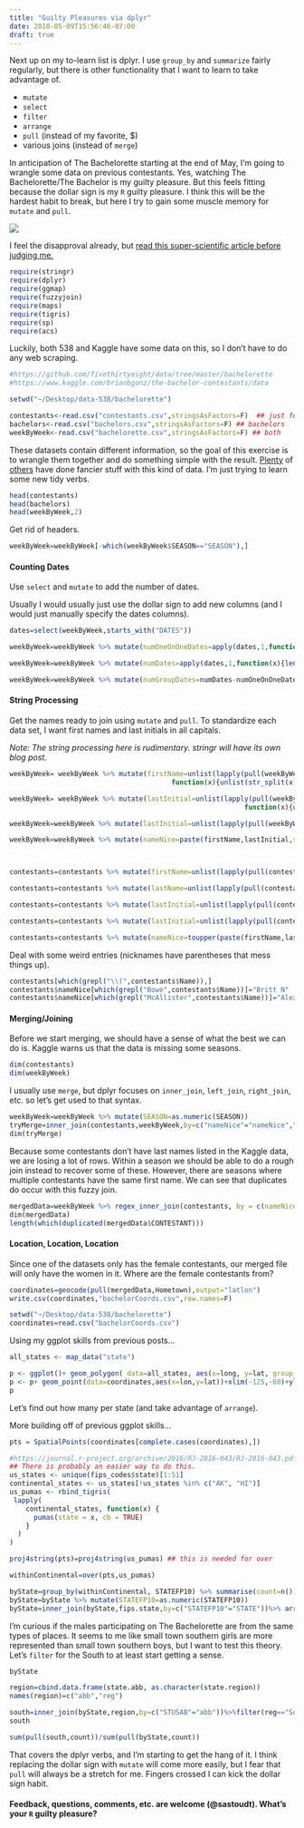 ```yaml
---
title: "Guilty Pleasures via dplyr"
date: 2018-05-09T15:56:46-07:00
draft: true
---
```


Next up on my to-learn list is dplyr. I use `group_by` and `summarize` fairly regularly, but there is other functionality that I want to learn to take advantage of.

- `mutate`
- `select`
- `filter`
- `arrange`
- `pull` (instead of my favorite, $)
- various joins (instead of `merge`)

In anticipation of The Bachelorette starting at the end of May, I'm going to wrangle some data on previous contestants. Yes, watching The Bachelorette/The Bachelor is my guilty pleasure. But this feels fitting because the dollar sign is my `R` guilty pleasure. I think this will be the hardest habit to break, but here I try to gain some muscle memory for `mutate` and `pull`.

![](https://media.giphy.com/media/l0HlIfwjHd6w614iY/giphy.gif)

I feel the disapproval already, but [read this super-scientific article before judging me.](https://entertainment.theonion.com/woman-takes-short-half-hour-break-from-being-feminist-t-1819576049)

```r
require(stringr)
require(dplyr)
require(ggmap)
require(fuzzyjoin)
require(maps)
require(tigris)
require(sp)
require(acs)
```

Luckily, both 538 and Kaggle have some data on this, so I don't have to do any web scraping. 

```r
#https://github.com/fivethirtyeight/data/tree/master/bachelorette
#https://www.kaggle.com/brianbgonz/the-bachelor-contestants/data

setwd("~/Desktop/data-538/bachelorette")

contestants<-read.csv("contestants.csv",stringsAsFactors=F)  ## just female contestants
bachelors<-read.csv("bachelors.csv",stringsAsFactors=F) ## bachelors
weekByWeek<-read.csv("bachelorette.csv",stringsAsFactors=F) ## both
```

These datasets contain different information, so the goal of this exercise is to wrangle them together and do something simple with the result. [Plenty](https://fivethirtyeight.com/features/the-bachelorette/) of [others](https://www.huffingtonpost.com/alice-zhao/the-data-behind-the-bachelor--the-bachelorette_b_6744288.html) have done fancier stuff with this kind of data. I'm just trying to learn some new tidy verbs.


```r
head(contestants)
head(bachelors)
head(weekByWeek,2)
```

Get rid of headers.

```r
weekByWeek=weekByWeek[-which(weekByWeek$SEASON=="SEASON"),]
```

#### Counting Dates


Use `select` and `mutate` to add the number of dates.

Usually I would usually just use the dollar sign to add new columns (and I would just manually specify the dates columns).

```r
dates=select(weekByWeek,starts_with("DATES")) 

weekByWeek=weekByWeek %>% mutate(numOneOnOneDates=apply(dates,1,function(x){length(which(x=="D1"))}))

weekByWeek=weekByWeek %>% mutate(numDates=apply(dates,1,function(x){length(which(x!=""))}))

weekByWeek=weekByWeek %>% mutate(numGroupDates=numDates-numOneOnOneDates) ## 

```

#### String Processing

Get the names ready to join using `mutate` and `pull`. To standardize each data set, I want first names and last initials in all capitals.

*Note: The string processing here is rudimentary. stringr will have its own blog post.*

```r
weekByWeek= weekByWeek %>% mutate(firstName=unlist(lapply(pull(weekByWeek, CONTESTANT),
                                        function(x){unlist(str_split(x, "_"))[2]})))

weekByWeek= weekByWeek %>% mutate(lastInitial=unlist(lapply(pull(weekByWeek, CONTESTANT),
                                                          function(x){unlist(str_split(x, "_"))[3]})))

weekByWeek=weekByWeek %>% mutate(lastInitial=unlist(lapply(pull(weekByWeek,lastInitial),function(x){ifelse(is.na(x),"",x)})))

weekByWeek=weekByWeek %>% mutate(nameNice=paste(firstName,lastInitial,sep=" ")) 



contestants=contestants %>% mutate(firstName=unlist(lapply(pull(contestants,Name),function(x){unlist(str_split(x," "))[1]})))

contestants=contestants %>% mutate(lastName=unlist(lapply(pull(contestants,Name),function(x){unlist(str_split(x," "))[2]}))) 

contestants=contestants %>% mutate(lastInitial=unlist(lapply(pull(contestants,lastName),function(x){unlist(str_split(x,""))[1]}))) 

contestants=contestants %>% mutate(lastInitial=unlist(lapply(pull(contestants,lastInitial),function(x){ifelse(is.na(x),"",x)})))

contestants=contestants %>% mutate(nameNice=toupper(paste(firstName,lastInitial,sep=" "))) 


```

Deal with some weird entries (nicknames have parentheses that mess things up).

```r
contestants[which(grepl("\\(",contestants$Name)),]
contestants$nameNice[which(grepl("Bowe",contestants$Name))]="Britt N"
contestants$nameNice[which(grepl("McAllister",contestants$Name))]="Alexa A"
```

#### Merging/Joining

Before we start merging, we should have a sense of what the best we can do is. Kaggle warns us that the data is missing some seasons.

```r
dim(contestants)
dim(weekByWeek)
```

I usually use `merge`, but dplyr focuses on `inner_join`, `left_join`, `right_join`, etc. so let's get used to that syntax.

```r
weekByWeek=weekByWeek %>% mutate(SEASON=as.numeric(SEASON))
tryMerge=inner_join(contestants,weekByWeek,by=c("nameNice"="nameNice","Season"="SEASON"))
dim(tryMerge)

```

Because some contestants don't have last names listed in the Kaggle data, we are losing a lot of rows. Within a season we should be able to do a rough join instead to recover some of these. However, there are seasons where multiple contestants have the same first name. We can see that duplicates do occur with this fuzzy join.

```r
mergedData=weekByWeek %>% regex_inner_join(contestants, by = c(nameNice = "nameNice",SEASON="Season"))
dim(mergedData)
length(which(duplicated(mergedData$CONTESTANT))) 
```

#### Location, Location, Location

Since one of the datasets only has the female contestants, our merged file will only have the women in it. Where are the female contestants from?

```r
coordinates=geocode(pull(mergedData,Hometown),output="latlon")
write.csv(coordinates,"bachelorCoords.csv",row.names=F)
```

```r
setwd("~/Desktop/data-538/bachelorette")
coordinates=read.csv("bachelorCoords.csv")
```

Using my ggplot skills from previous posts...

```r
all_states <- map_data("state")

p <- ggplot()+ geom_polygon( data=all_states, aes(x=long, y=lat, group = group),colour="black", fill="white" )
p <- p+ geom_point(data=coordinates,aes(x=lon,y=lat))+xlim(-125,-60)+ylim(25,50)+theme_void()
p
```

Let's find out how many per state (and take advantage of `arrange`).

More building off of previous ggplot skills...

```r
pts = SpatialPoints(coordinates[complete.cases(coordinates),])

#https://journal.r-project.org/archive/2016/RJ-2016-043/RJ-2016-043.pdf
## There is probably an easier way to do this.
us_states <- unique(fips_codes$state)[1:51]
continental_states <- us_states[!us_states %in% c("AK", "HI")]
us_pumas <- rbind_tigris(
 lapply(
    continental_states, function(x) {
      pumas(state = x, cb = TRUE)
    }
  )
)

proj4string(pts)=proj4string(us_pumas) ## this is needed for over

withinContinental=over(pts,us_pumas)

byState=group_by(withinContinental, STATEFP10) %>% summarise(count=n()) 
byState=byState %>% mutate(STATEFP10=as.numeric(STATEFP10))
byState=inner_join(byState,fips.state,by=c("STATEFP10"="STATE"))%>% arrange(desc(count))
```
I'm curious if the males participating on The Bachelorette are from the same types of places. It seems to me like small town southern girls are more represented than small town southern boys, but I want to test this theory. Let's `filter` for the South to at least start getting a sense.

```r
byState

region=cbind.data.frame(state.abb, as.character(state.region))
names(region)=c("abb","reg")

south=inner_join(byState,region,by=c("STUSAB"="abb"))%>%filter(reg=="South")
south

sum(pull(south,count))/sum(pull(byState,count))

```

That covers the dplyr verbs, and I'm starting to get the hang of it. I think replacing the dollar sign with `mutate` will come more easily, but I fear that `pull` will always be a stretch for me. Fingers crossed I can kick the dollar sign habit.

#### Feedback, questions, comments, etc. are welcome (@sastoudt). What's your `R` guilty pleasure?

